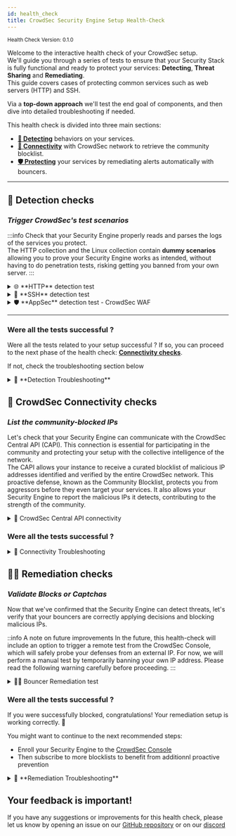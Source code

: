 ```yaml
---
id: health_check
title: CrowdSec Security Engine Setup Health-Check
---
```



<small className="health-check-version">Health Check Version: 0.1.0</small>

Welcome to the interactive health check of your CrowdSec setup.  
We'll guide you through a series of tests to ensure that your Security Stack is fully functional and ready to protect your services: **Detecting**, **Threat Sharing** and **Remediating**.  
This guide covers cases of protecting common services such as web servers (HTTP) and SSH.  

Via a **top-down approach** we'll test the end goal of components, and then dive into detailed troubleshooting if needed.

This health check is divided into three main sections:
- [**📡 Detecting**](#-detection-checks) behaviors on your services.
- [**🔗 Connectivity**](#-crowdsec-connectivity-checks) with CrowdSec network to retrieve the community blocklist.
- [**🛡️ Protecting**](#-remediation-checks) your services by remediating alerts automatically with bouncers.

* * *

## 📡 Detection checks

### *Trigger CrowdSec's test scenarios*  

:::info
Check that your Security Engine properly reads and parses the logs of the services you protect.  
The HTTP collection and the Linux collection contain **dummy scenarios** allowing you to prove your Security Engine works as intended, without having to do penetration tests, risking getting you banned from your own server.
:::

<details>
  <summary>🌐 **HTTP** detection test</summary>
  
Let's trigger the `crowdsecurity/http-generic-test` dummy scenario by calling a *probe path* on your web server.

1️⃣ Request your service URL with the following path: `/crowdsec-test-NtktlJHV4TfBSK3wvlhiOBnl`
<CodeBlock className="language-bash">curl -I https://\<your-service-url\>/crowdsec-test-NtktlJHV4TfBSK3wvlhiOBnl</CodeBlock>

2️⃣ You should see an alert for the scenario `crowdsecurity/http-generic-test`

<CodeBlock className="language-bash">sudo cscli alerts list -s crowdsecurity/http-generic-test</CodeBlock>

Notes:
- If it's done from a private IP the alert won't appear as private IPs are whitelisted by default.
  - You can call the test url via a browser if you prefer, it might make it easier to test from an other device.
- This scenario has a delay of 5 minutes before it can re-trigger _(blackhole parameter of the scenario)_. 
</details>

<details>
    <summary>🔐 **SSH** detection test</summary>

Let's trigger the `crowdsecurity/ssh-generic-test` dummy scenario by logging in to your server via SSH with a specific user.

1️⃣ Try to authenticate to your server via SSH using the following user: `crowdsec-test-NtktlJHV4TfBSK3wvlhiOBnl`.
<CodeBlock className="language-bash">ssh crowdsec-test-NtktlJHV4TfBSK3wvlhiOBnl@\<your-server-ip\></CodeBlock>

2️⃣ You should see an alert for the scenario `crowdsecurity/ssh-generic-test`

<CodeBlock className="language-bash">sudo cscli alerts list -s crowdsecurity/ssh-generic-test</CodeBlock>

Note that this scenario has a delay of 5 minute before it can re-trigger _(blackhole parameter of the scenario)_. 
</details>

<details>
    <summary>🛡️ **AppSec** detection test - CrowdSec WAF </summary>

If you are using an AppSec-capable bouncer and have configured CrowdSec WAF, you can test the detection of an AppSec scenario.
It's similar to the HTTP detection test, but it will trigger `crowdsecurity/appsec-generic-test`.

Here is how to trigger the `crowdsecurity/appsec-generic-test` dummy scenario by calling a *probe path* on your web server.

1️⃣ Request your service URL with the following path: `/crowdsec-test-NtktlJHV4TfBSK3wvlhiOBnl`
<CodeBlock className="language-bash">curl -I http://your-service-url/crowdsec-test-NtktlJHV4TfBSK3wvlhiOBnl</CodeBlock>

2️⃣ You should see an alert for the scenario `crowdsecurity/appsec-generic-test`

<CodeBlock className="language-bash">sudo cscli alerts list -s crowdsecurity/appsec-generic-test</CodeBlock>

Note that this scenario has a delay of **1** minute before it can re-trigger _(blackhole parameter of the scenario)_. 
</details>

* * *

### Were all the tests successful ?

Were all the tests related to your setup successful ?
If so, you can proceed to the next phase of the health check: [**Connectivity checks**](#crowdsec-connectivity-checks).  

If not, check the troubleshooting section below

<details>
    <summary>🚨 **Detection Troubleshooting**</summary>

  *No alerts triggered? Let's investigate: Here are some tests to identify where the issue might be.*  

  If you installed **CrowdSec Security Engine** on the same **Host** as the service you want to protect, the install wizards should have automatically detected the service and installed the appropriate parsers and scenarios.  

  If you have non-default paths or format for your logs, or if you chose other installation methods (docker, kubernetes..), you may need to manually install the parsers and scenarios.
  
  **This troubleshooting section will help you identify the issue and guide you through the necessary steps to fix it.**

  <details>
      <summary>Are your logs being properly read and parsed?</summary>

  The acquisition and parsing aspect of CrowdSec is crucial, as it tells The Security Engine which logs to read and how to parse them. You can setup multiple datasources (files, syslog, etc.), for more details you can refer to the [datasources documentation](https://doc.crowdsec.net/docs/next/log_processor/data_sources/intro).  

  Let's do a Top Down check using the `cscli metrics` command to see if your logs are being read and parsed correctly.

  <CodeBlock className="language-bash">sudo cscli metrics show acquisition parsers</CodeBlock>

  - You should see the **names of the log files/stream** configured in the acquisition files, and the number of lines parsed for each of them.  
  - The number of "Lines parsed" should be non-zero for each of the files you configured in the acquisition section. 
  - The parsers metrics show you what parsers were successfully used. Look for the name of the parsers installed for the logs you're reading

  <div style={{ backgroundColor: '#FFE5B4', borderRadius: '5px' }}>
    🚨 If this command fails, check the [**CrowdSec Service Troubleshooting section**](#troubleshooting_service)
  </div>
  <div style={{ backgroundColor: '#FFE5B4', borderRadius: '5px' }}>
    🚨 If you don't see the log names supposed to be parsed, check the [**Acquisition Troubleshooting section**](#troubleshooting_acquisition)
  </div>
  <div style={{ backgroundColor: '#FFE5B4', borderRadius: '5px' }}>
    🚨 If you don't see parsed lines, check the [**Collection Troubleshooting section****](#troubleshooting_collection)
  </div>

  </details>

  <details id="troubleshooting_acquisition">
      <summary>Acquisition Troubleshooting: are your logs properly declared as datasources</summary>

  Your acquisition configuration is located in the `crowdsec` directory under `acquis.yaml` or `acquis.d/anyName.yaml`.  
  The CrowdSec directory changes depending on your OS and installation method, for example, on Debian like OS it is usually located in `/etc/crowdsec/`.  

  You may want to check your current acquisition configuration or [add a new acquisition file](https://doc.crowdsec.net/u/getting_started/post_installation/acquisition_new).
  - Check that the datasource is properly setup: file path or correct port for syslog server...
  - Ensure that the type declared matches the parser expected to be used: nginx, apache, syslog, etc.
  - for more information, check the [documentation for the various datasources](https://doc.crowdsec.net/docs/next/log_processor/data_sources/intro)
  </details>

  <details id="troubleshooting_collection">
      <summary>Collection Troubleshooting: are the parsers and scenarios installed?</summary>

  #### Collection installation
  - On host installations your existing service should have been detected and appropriate collections (containing parsers and scenarios) installed automatically.
  - How ever on other kind of installations, or in case of failed detection, you may need to install the collections manually.

  Check the installed collections with the command:
  <CodeBlock className="language-bash">sudo cscli collections list</CodeBlock>
  You can also list individual parsers and scenarios with:
  <CodeBlock className="language-bash">sudo cscli parsers list</CodeBlock>
  <CodeBlock className="language-bash">sudo cscli scenarios list</CodeBlock>
  - If you see the parsers and scenarios related to your service, then you're good to go.

  - To install new collection, check the [CrowdSec Hub](https://hub.crowdsec.net/) for a collection named after your service (e.g., [nginx](https://app.crowdsec.net/hub/author/crowdsecurity/collections/nginx), [apache](https://app.crowdsec.net/hub/author/crowdsecurity/collections/apache), [linux](https://app.crowdsec.net/hub/author/crowdsecurity/collections/linux), etc.).
  - If you find the collection, install it using the command shown on the hub page and follow the instructions provided for the acquisition file.

  #### Log format mismatch
  - If your logs are in a custom format, you may need to create your own parsers or modify the existing ones to match your log format.
  - You can find more information on how to create your own parsers in the [CrowdSec documentation](https://doc.crowdsec.net/docs/next/log_processor/parsers/format).

  </details>

  <details id="troubleshooting_service">
      <summary>CrowdSec Service Troubleshooting: is the CrowdSec service running?</summary>
  Make sure the CrowdSec service is running properly. You can check the status of the service with the following command:
  <CodeBlock className="language-bash">sudo systemctl status crowdsec</CodeBlock> 
  - You should see the service status as "active (running)".

  If the service is not running, you can start it with the following command:
  <CodeBlock className="language-bash">sudo systemctl start crowdsec</CodeBlock>

  If the service fails to start, you can check the logs for more information:
  <CodeBlock className="language-bash">sudo journalctl -u crowdsec</CodeBlock>

  Reasons for the service not running can include:
  - Misconfiguration in the `config.yaml` file.
    - Port conflicts with other services. By default, CrowdSec uses port 8080 for the Local API (LAPI) and port 6060 for the Local API metrics.
    - The port configuration can be setup in `config.yaml` file or by setting the environment variables depending on your implementation
  - Insufficient permissions to access the log files or directories.
  - Acquisition files format errors.

  </details>
</details>

## 🔌 CrowdSec Connectivity checks

### *List the community-blocked IPs*  

Let's check that your Security Engine can communicate with the CrowdSec Central API (CAPI). This connection is essential for participating in the community and protecting your setup with the collective intelligence of the network.  
The CAPI allows your instance to receive a curated blocklist of malicious IP addresses identified and verified by the entire CrowdSec network. This proactive defense, known as the Community Blocklist, protects you from aggressors before they even target your services. It also allows your Security Engine to report the malicious IPs it detects, contributing to the strength of the community.

<details>
  <summary>🔌 CrowdSec Central API connectivity</summary>

  The most direct way to verify connectivity is to see if your instance has already received decisions from the community blocklist.

  1️⃣ List decisions coming from CAPI
  
  <CodeBlock className="language-bash">sudo cscli decisions list --origin CAPI </CodeBlock>

  2️⃣ If you see decisions listed, it means your Security Engine is successfully connected to the CAPI and receiving decisions.
</details>

### Were all the tests successful ?

<details>
    <summary>🚨 Connectivity Troubleshooting</summary>

  Check CAPI status with the command:
  <CodeBlock className="language-bash">sudo cscli capi status</CodeBlock>
  - Should show: "You can successfully interact with Central API (CAPI)"
  - If this test fail, try to enrol to the console to check what's going on.

  Other common issues that can prevent your Security Engine from connecting to the CAPI include:
  - Check that the online api credentials `online_api_credentials.yaml` exist in your crowdsec config directory
    - If they don't exist, you can create them by running the command:
      <CodeBlock className="language-bash">sudo cscli capi register</CodeBlock>
  - Check that the `crowdsec` service is running and properly configured to connect to the CAPI.
  - Firewall rules blocking outbound connections to the CrowdSec Central API.
  - DNS resolution issues.
  - Proxy server configuration.
  - Connectivity issues within Docker containers.

</details>

## ✋🏻 Remediation checks

### *Validate Blocks or Captchas* 

Now that we've confirmed that the Security Engine can detect threats, let's verify that your bouncers are correctly applying decisions and blocking malicious IPs.

::info A note on future improvements
In the future, this health-check will include an option to trigger a remote test from the CrowdSec Console, which will safely probe your defenses from an external IP.
For now, we will perform a manual test by temporarily banning your own IP address. Please read the following warning carefully before proceeding.
:::

<details>
  <summary>✋🏻 Bouncer Remediation test</summary>

This test involves manually creating a ban decision against your own public IP address for a very short period (1 minute).  

::danger BE CAREFUL: Risk of Self-Lockout
This procedure will temporarily block your access to the services protected by your bouncer.  
Make sure to properly set the TTL to a low expiration time (1 minute). OR do it from a device with a different public IP address than the client you're using to setup CrowdSec.
::

1️⃣ Find out you public address by using the following command:
<CodeBlock className="language-bash">curl api.ipify.org</CodeBlock>
or
<CodeBlock className="language-bash">curl curl ipinfo.io/ip</CodeBlock>

2️⃣ Create a ban decision for your public IP address with a TTL of 1 minute:
<CodeBlock className="language-bash">sudo cscli decisions add ban --ip \<your-public-ip\> --duration 1m --reason "CrowdSec remediation test"</CodeBlock>

3️⃣ Try to access your service (website, api ...) from the same public IP address. \> You should be blocked by the bouncer.

4️⃣ Wait for 1 minute, then check the decisions list to see if the decision has been removed

</details>

### Were all the tests successful ?

If you were successfully blocked, congratulations! Your remediation setup is working correctly. 🎉  

You might want to continue to the next recommended steps:
- Enroll your Security Engine to the [CrowdSec Console](/u/getting_started/post_installation/console/)
- Then subscribe to more blocklists to benefit from additionnl proactive prevention

<details>
    <summary>🚨 **Remediation Troubleshooting**</summary>

  ...

  <details>
      <summary>Bouncer Configuration Troubleshooting</summary>
      
  *   Verifying that the bouncer is registered and active.
  *   Checking bouncer logs for errors.
  *   Troubleshooting communication issues between the bouncer and the CrowdSec LAPI.
  *   Firewall configuration for the bouncer.
  *   Specific troubleshooting steps for common bouncers (firewall-bouncer, nginx-bouncer, etc.).)

  </details>

  <details>
      <summary>Profile Troubleshooting</summary>

  *   Verifying profile configuration.
  *   Troubleshooting errors related to profile application.
  *   Understanding the impact of profiles on detection and remediation.)

  </details>
</details>

## Your feedback is important!

If you have any suggestions or improvements for this health check, please let us know by opening an issue on our [GitHub repository](https://github.com/crowdsecurity/crowdsec-docs/issues/new) or on our [discord](https://discord.gg/wGN7ShmEE8)